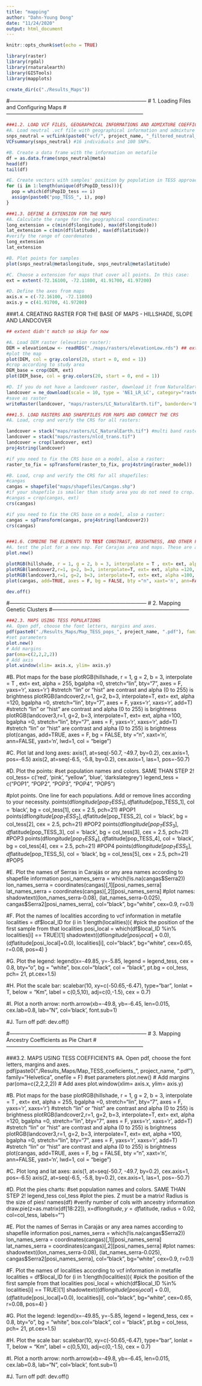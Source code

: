 ```yaml
---
title: "mapping"
author: "Dahn-Young Dong"
date: "11/24/2020"
output: html_document
---
```


```r
knitr::opts_chunk$set(echo = TRUE)
```

```r
library(raster)
library(rgdal)
library(rnaturalearth)
library(GISTools)
library(mapplots)

create_dir(c("./Results_Maps"))
```

#------------------------------------------------------------------------------
#                    1. Loading Files and Configuring Maps 
#------------------------------------------------------------------------------

```r
###1.2. LOAD VCF FILES, GEOGRAPHICAL INFORMATIONS AND ADMIXTURE COEFFICIENTS: 
#A. Load neutral .vcf file with geographical information and admixture and :
snps_neutral = vcfLink(paste0("vcf/", project_name, "_filtered_neutral_LEA_DAPC_TESS.vcf"), overwriteID=T)
VCFsummary(snps_neutral) #16 individuals and 100 SNPs.

#B. Create a data frame with the information on metafile
df = as.data.frame(snps_neutral@meta)
head(df)
tail(df)

#E. Create vectors with samples' position by population in TESS approach:
for (i in 1:length(unique(df$PopID_tess))){
  pop = which(df$PopID_tess == i)
  assign(paste0("pop_TESS_", i), pop)
}

```

```r
###1.3. DEFINE A EXTENSION FOR THE MAPS
#A. Calculate the range for the geographical coordinates:
long_extension = c(min(df$longitude), max(df$longitude))
lat_extension = c(min(df$latitude), max(df$latitude))
#verify the range of coordenates
long_extension
lat_extension

#B. Plot points for samples 
plot(snps_neutral@meta$longitude, snps_neutral@meta$latitude)

#C. Choose a extension for maps that cover all points. In this case:
ext = extent(-72.16100, -72.11800, 41.91700, 41.97200)

#D. Define the axes from maps
axis.x = c(-72.16100, -72.11800)
axis.y = c(41.91700, 41.97200)

```

###1.4. CREATING RASTER FOR THE BASE OF MAPS - HILLSHADE, SLOPE AND LANDCOVER
```r

## extent didn't match so skip for now 

#A. Load DEM raster (elevation raster):
DEM = elevationLow <- readRDS("./maps/rasters/elevationLow.rds") ## extent didn't match so skip for now 
#plot the map
plot(DEM, col = gray.colors(20, start = 0, end = 1))
#crop according to study area
DEM_base = crop(DEM, ext)
plot(DEM_base, col = gray.colors(20, start = 0, end = 1))

```

```r
#D. If you do not have a landcover raster, download it from NaturalEarth site
landcover = ne_download(scale = 10, type = 'NE1_LR_LC', category="raster")
#save as raster
writeRaster(landcover, "maps/rasters/LC_NaturalEarth.tif", bandorder='BIL', driver='GTiff', overwrite=TRUE)
```

```r
###1.5. LOAD RASTERS AND SHAPEFILES FOR MAPS AND CORRECT THE CRS
#A. Load, crop and verify the CRS for all rasters:

landcover = stack("maps/rasters/LC_NaturalEarth.tif") #multi band raster as satelite images
landcover = stack("maps/rasters/nlcd_trans.tif")
landcover = crop(landcover, ext)
proj4string(landcover)
```

```r
#if you need to fix the CRS base on a model, also a raster:
raster_to_fix = spTransform(raster_to_fix, proj4string(raster_model))

#B. Load, crop and verify the CRS for all shapefiles:
#cangas
cangas = shapefile("maps/shapefiles/Cangas.shp")
#if your shapefile is smaller than study area you do not need to crop. If you do it, the object will be NULL
#cangas = crop(cangas, ext) 
crs(cangas)

#if you need to fix the CRS base on a model, also a raster:
cangas = spTransform(cangas, proj4string(landcover2))
crs(cangas)


###1.6. COMBINE THE ELEMENTS TO TEST CONSTRAST, BRIGHTNESS, AND OTHER PARAMETERS FOR THE MAPS
#A. test the plot for a new map. For Carajas area and maps. These are a sample:
plot.new()

plotRGB(hillshade, r = 1, g = 2, b = 3, interpolate = T , ext= ext, alpha = 255, bgalpha =0, stretch="lin", bty="7", axes = F, yaxs='r', xaxs='r') #stretch "lin" or "hist" are contrast and alpha (0 to 255) is brightness
plotRGB(landcover2,r=1, g=2, b=3, interpolate=T, ext= ext, alpha =120, bgalpha =0, stretch="lin", bty="7", axes = F, yaxs='r', xaxs='r', add=T) #stretch "lin" or "hist" are contrast and alpha (0 to 255) is brightness
plotRGB(landcover3,r=1, g=2, b=3, interpolate=T, ext= ext, alpha =100, bgalpha =0, stretch="lin", bty="7", axes = F, yaxs='r', xaxs='r', add=T) #stretch "lin" or "hist" are contrast and alpha (0 to 255) is brightness
plot(cangas, add=TRUE, axes = F, bg = FALSE, bty ="n", xaxt='n', ann=FALSE, yaxt='n', lwd=1, col = "beige")

dev.off()
```


#------------------------------------------------------------------------------
#                           2. Mapping Genetic Clusters 
#------------------------------------------------------------------------------
```r
###2.3. MAPS USING TESS POPULATIONS
#A. Open pdf, choose the font letters, margins and axes.
pdf(paste0("./Results_Maps/Map_TESS_pops_", project_name, ".pdf"), family="Helvetica", onefile = F)
#set parameters
plot.new()
# Add margins
par(oma=c(2,2,2,2))
# Add axis
plot.window(xlim= axis.x, ylim= axis.y)
```

#B. Plot maps for the base
plotRGB(hillshade, r = 1, g = 2, b = 3, interpolate = T , ext= ext, alpha = 255, bgalpha =0, stretch="lin", bty="7", axes = F, yaxs='r', xaxs='r') #stretch "lin" or "hist" are contrast and alpha (0 to 255) is brightness
plotRGB(landcover2,r=1, g=2, b=3, interpolate=T, ext= ext, alpha =120, bgalpha =0, stretch="lin", bty="7", axes = F, yaxs='r', xaxs='r', add=T) #stretch "lin" or "hist" are contrast and alpha (0 to 255) is brightness
plotRGB(landcover3,r=1, g=2, b=3, interpolate=T, ext= ext, alpha =100, bgalpha =0, stretch="lin", bty="7", axes = F, yaxs='r', xaxs='r', add=T) #stretch "lin" or "hist" are contrast and alpha (0 to 255) is brightness
plot(cangas, add=TRUE, axes = F, bg = FALSE, bty ="n", xaxt='n', ann=FALSE, yaxt='n', lwd=1, col = "beige")

#C. Plot lat and long axes:
axis(1, at=seq(-50.7, -49.7, by=0.2),  cex.axis=1, pos=-6.5)
axis(2, at=seq(-6.5, -5.8, by=0.2),  cex.axis=1, las=1, pos=-50.7)

#D. Plot the points:
#set population names and colors. SAME THAN STEP 2!
col_tess= c('red', 'pink', "yellow", 'blue', 'darkslategrey')
legend_tess = c("POP1", "POP2", "POP3", "POP4", "POP5")

#plot points. One line for each populations. Add or remove lines according to your necessity.
points(df$longitude[pop_TESS_1], df$latitude[pop_TESS_1], col = 'black', bg = col_tess[1], cex = 2.5, pch=21) #POP1
points(df$longitude[pop_TESS_2], df$latitude[pop_TESS_2], col = 'black', bg = col_tess[2], cex = 2.5, pch=21) #POP2
points(df$longitude[pop_TESS_3], df$latitude[pop_TESS_3], col = 'black', bg = col_tess[3], cex = 2.5, pch=21) #POP3
points(df$longitude[pop_TESS_4], df$latitude[pop_TESS_4], col = 'black', bg = col_tess[4], cex = 2.5, pch=21) #POP4
points(df$longitude[pop_TESS_5], df$latitude[pop_TESS_5], col = 'black', bg = col_tess[5], cex = 2.5, pch=21) #POP5


#E. Plot the names of Serras in Carajás or any area names according to shapefile information
posi_names_serra = which(!is.na(cangas$Serra2))
lon_names_serra = coordinates(cangas)[,1][posi_names_serra]
lat_names_serra = coordinates(cangas)[,2][posi_names_serra]
#plot names:
shadowtext((lon_names_serra-0.08), (lat_names_serra-0.025), cangas$Serra2[posi_names_serra], col="black", bg="white", cex=0.9, r=0.1)

#F. Plot the names of localities according to vcf information in metafile
localities = df$local_ID
for (i in 1:length(localities)){
  #pick the position of the first sample from that localities
  posi_local = which(df$local_ID %in% localities[i] == TRUE)[1]
  shadowtext((df$longitude[posi_local]+0.0), (df$latitude[posi_local]+0.0), localities[i], col="black", bg="white", cex=0.65, r=0.08, pos=4)
}

#G. Plot the legend:
legend(x=-49.85, y=-5.85, legend = legend_tess, cex = 0.8, bty="o", bg = "white", box.col="black",  col = "black", pt.bg = col_tess, pch= 21, pt.cex=1.5)

#H. Plot the scale bar:
scalebar(10, xy=c(-50.65,-6.47), type="bar", lonlat = T, below = "Km", label = c(0,5,10), adj=c(0,-1.5), cex = 0.7)

#I. Plot a north arrow:
north.arrow(xb=-49.8, yb=-6.45, len=0.015, cex.lab=0.8, lab="N", col='black', font.sub=1)

#J. Turn off pdf:
dev.off()

#------------------------------------------------------------------------------
#                     3. Mapping Ancestry Coefficients as Pie Chart
#------------------------------------------------------------------------------

###3.2. MAPS USING TESS COEFFICIENTS
#A. Open pdf, choose the font letters, margins and axes.
pdf(paste0("./Results_Maps/Map_TESS_coeficients_", project_name, ".pdf"), family="Helvetica", onefile = F)
#set parameters
plot.new()
# Add margins
par(oma=c(2,2,2,2))
# Add axes
plot.window(xlim= axis.x, ylim= axis.y)

#B. Plot maps for the base
plotRGB(hillshade, r = 1, g = 2, b = 3, interpolate = T , ext= ext, alpha = 255, bgalpha =0, stretch="lin", bty="7", axes = F, yaxs='r', xaxs='r') #stretch "lin" or "hist" are contrast and alpha (0 to 255) is brightness
plotRGB(landcover2,r=1, g=2, b=3, interpolate=T, ext= ext, alpha =120, bgalpha =0, stretch="lin", bty="7", axes = F, yaxs='r', xaxs='r', add=T) #stretch "lin" or "hist" are contrast and alpha (0 to 255) is brightness
plotRGB(landcover3,r=1, g=2, b=3, interpolate=T, ext= ext, alpha =100, bgalpha =0, stretch="lin", bty="7", axes = F, yaxs='r', xaxs='r', add=T) #stretch "lin" or "hist" are contrast and alpha (0 to 255) is brightness
plot(cangas, add=TRUE, axes = F, bg = FALSE, bty ="n", xaxt='n', ann=FALSE, yaxt='n', lwd=1, col = "beige")

#C. Plot long and lat axes:
axis(1, at=seq(-50.7, -49.7, by=0.2),  cex.axis=1, pos=-6.5)
axis(2, at=seq(-6.5, -5.8, by=0.2),  cex.axis=1, las=1, pos=-50.7)

#D. Plot the pies charts:
#set population names and colors. SAME THAN STEP 2!
legend_tess
col_tess
#plot the pies. Z must be a matrix! Radius is the size of pies!
names(df) #verify number of cols with ancestry information
draw.pie(z=as.matrix(df[18:22]), x=df$longitude, y=df$latitude, radius = 0.02, col=col_tess, labels="")

#E. Plot the names of Serras in Carajás or any area names according to shapefile information
posi_names_serra = which(!is.na(cangas$Serra2))
lon_names_serra = coordinates(cangas)[,1][posi_names_serra]
lat_names_serra = coordinates(cangas)[,2][posi_names_serra]
#plot names:
shadowtext((lon_names_serra-0.08), (lat_names_serra-0.025), cangas$Serra2[posi_names_serra], col="black", bg="white", cex=0.9, r=0.1)

#F. Plot the names of localities according to vcf information in metafile
localities = df$local_ID
for (i in 1:length(localities)){
  #pick the position of the first sample from that localities
  posi_local = which(df$local_ID %in% localities[i] == TRUE)[1]
  shadowtext((df$longitude[posi_local]+0.0), (df$latitude[posi_local]+0.0), localities[i], col="black", bg="white", cex=0.65, r=0.08, pos=4)
}
  
#G. Plot the legend:
legend(x=-49.85, y=-5.85, legend = legend_tess, cex = 0.8, bty="o", bg = "white", box.col="black",  col = "black", pt.bg = col_tess, pch= 21, pt.cex=1.5)
  
#H. Plot the scale bar:
scalebar(10, xy=c(-50.65,-6.47), type="bar", lonlat = T, below = "Km", label = c(0,5,10), adj=c(0,-1.5), cex = 0.7)
  
#I. Plot a north arrow:
north.arrow(xb=-49.8, yb=-6.45, len=0.015, cex.lab=0.8, lab="N", col='black', font.sub=1)
  
#J. Turn off pdf:
dev.off()